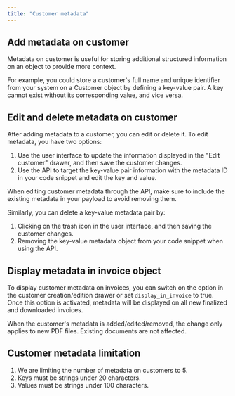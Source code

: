 ```yaml
---
title: "Customer metadata"
---
```


## Add metadata on customer

Metadata on customer is useful for storing additional structured information on an object to provide more context.

For example, you could store a customer's full name and unique identifier from your system on a Customer object by defining a key-value pair. A key cannot exist without its corresponding value, and vice versa.

## Edit and delete metadata on customer

After adding metadata to a customer, you can edit or delete it. To edit metadata, you have two options:

1. Use the user interface to update the information displayed in the "Edit customer" drawer, and then save the customer changes.
2. Use the API to target the key-value pair information with the metadata ID in your code snippet and edit the key and value.

<Info>
When editing customer metadata through the API, make sure to include the existing metadata in your payload to avoid removing them.
</Info>

Similarly, you can delete a key-value metadata pair by:

1. Clicking on the trash icon in the user interface, and then saving the customer changes.
2. Removing the key-value metadata object from your code snippet when using the API.

## Display metadata in invoice object

To display customer metadata on invoices, you can switch on the option in the customer creation/edition drawer or set `display_in_invoice` to true. Once this option is activated, metadata will be displayed on all new finalized and downloaded invoices.

<Info>
When the customer's metadata is added/edited/removed, the change only applies to new PDF files. Existing documents are not affected.
</Info>

## Customer metadata limitation

1. We are limiting the number of metadata on customers to 5.
2. Keys must be strings under 20 characters.
3. Values must be strings under 100 characters.
